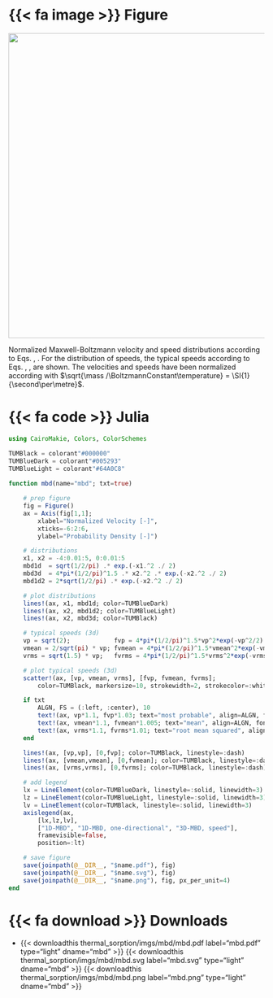 ::: {.column-page-right}
::: {.panel-tabset}

# {{< fa image >}} Figure

::: {#fig-mbd}
![](/documentation/sources_sinks/thermal_sorption/imgs/mbd/mbd.svg){width="600px"}

Normalized Maxwell-Boltzmann velocity and speed distributions according to Eqs. \eqref{eq:mbd_1d}, \eqref{eq:mbd_speed_3d}. For the distribution of speeds, the typical speeds according to Eqs. \eqref{eq:mbd_most_probable_speed}, \eqref{eq:mbd_mean_speed}, \eqref{eq:mbd_rms} are shown. The velocities and speeds have been normalized according with $\sqrt{\mass /\BoltzmannConstant\temperature} = \SI{1}{\second\per\metre}$.
:::

# {{< fa code >}} Julia
```julia
using CairoMakie, Colors, ColorSchemes

TUMBlack = colorant"#000000"
TUMBlueDark = colorant"#005293"
TUMBlueLight = colorant"#64A0C8"
    
function mbd(name="mbd"; txt=true)

    # prep figure
    fig = Figure()
    ax = Axis(fig[1,1];
        xlabel="Normalized Velocity [-]",
        xticks=-6:2:6,
        ylabel="Probability Density [-]")

    # distributions
    x1, x2 = -4:0.01:5, 0:0.01:5
    mbd1d  = sqrt(1/2/pi) .* exp.(-x1.^2 ./ 2)
    mbd3d  = 4*pi*(1/2/pi)^1.5 .* x2.^2 .* exp.(-x2.^2 ./ 2)
    mbd1d2 = 2*sqrt(1/2/pi) .* exp.(-x2.^2 ./ 2)

    # plot distributions
    lines!(ax, x1, mbd1d; color=TUMBlueDark)
    lines!(ax, x2, mbd1d2; color=TUMBlueLight)
    lines!(ax, x2, mbd3d; color=TUMBlack)

    # typical speeds (3d)
    vp = sqrt(2);            fvp = 4*pi*(1/2/pi)^1.5*vp^2*exp(-vp^2/2)
    vmean = 2/sqrt(pi) * vp; fvmean = 4*pi*(1/2/pi)^1.5*vmean^2*exp(-vmean^2/2)
    vrms = sqrt(1.5) * vp;   fvrms = 4*pi*(1/2/pi)^1.5*vrms^2*exp(-vrms^2/2)

    # plot typical speeds (3d)
    scatter!(ax, [vp, vmean, vrms], [fvp, fvmean, fvrms]; 
        color=TUMBlack, markersize=10, strokewidth=2, strokecolor=:white)

    if txt
        ALGN, FS = (:left, :center), 10
        text!(ax, vp*1.1, fvp*1.03; text="most probable", align=ALGN, fontsize=FS)
        text!(ax, vmean*1.1, fvmean*1.005; text="mean", align=ALGN, fontsize=FS)
        text!(ax, vrms*1.1, fvrms*1.01; text="root mean squared", align=ALGN, fontsize=FS)
    end

    lines!(ax, [vp,vp], [0,fvp]; color=TUMBlack, linestyle=:dash)
    lines!(ax, [vmean,vmean], [0,fvmean]; color=TUMBlack, linestyle=:dash)
    lines!(ax, [vrms,vrms], [0,fvrms]; color=TUMBlack, linestyle=:dash)

    # add legend
    lx = LineElement(color=TUMBlueDark, linestyle=:solid, linewidth=3)
    lz = LineElement(color=TUMBlueLight, linestyle=:solid, linewidth=3)
    lv = LineElement(color=TUMBlack, linestyle=:solid, linewidth=3)
    axislegend(ax, 
        [lx,lz,lv], 
        ["1D-MBD", "1D-MBD, one-directional", "3D-MBD, speed"], 
        framevisible=false,
        position=:lt)

    # save figure
    save(joinpath(@__DIR__, "$name.pdf"), fig)
    save(joinpath(@__DIR__, "$name.svg"), fig)
    save(joinpath(@__DIR__, "$name.png"), fig, px_per_unit=4)
end
```

# {{< fa download >}}  Downloads

* {{< downloadthis thermal_sorption/imgs/mbd/mbd.pdf label="mbd.pdf" type="light" dname="mbd" >}} {{< downloadthis thermal_sorption/imgs/mbd/mbd.svg label="mbd.svg" type="light" dname="mbd" >}} {{< downloadthis thermal_sorption/imgs/mbd/mbd.png label="mbd.png" type="light" dname="mbd" >}}

:::
:::